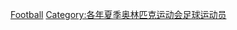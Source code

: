 {{Catmore|1992年夏季奥林匹克运动会足球比赛}}
{{Commonscat|1992 Summer Olympics association football players}}

[[Category:1992年夏季奧林匹克運動會運動員|Football]]
[[Category:各年夏季奥林匹克运动会足球运动员|Category:各年夏季奥林匹克运动会足球运动员]]